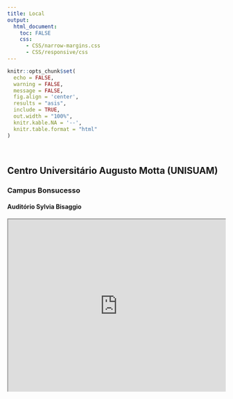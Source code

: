 ```yaml
---
title: Local
output:
  html_document:
    toc: FALSE
    css:
      - CSS/narrow-margins.css
      - CSS/responsive/css
---
```


<!--install and/or load all R packages-->
```r
knitr::opts_chunk$set(
  echo = FALSE,
  warning = FALSE,
  message = FALSE,
  fig.align = 'center',
  results = "asis",
  include = TRUE,
  out.width = "100%",
  knitr.kable.NA = '--',
  knitr.table.format = "html"
)
```

<br>

## Centro Universitário Augusto Motta (UNISUAM)

### Campus Bonsucesso

#### Auditório Sylvia Bisaggio

<div class="mapouter"><div class="gmap_canvas"><iframe class="gmap_iframe" width="100%" frameborder="2px solid black" scrolling="no" marginheight="0" marginwidth="0" src="https://maps.google.com/maps?width=600&amp;height=400&amp;hl=en&amp;q=Avenida Para, 84, Bonsucesso, RJ&amp;t=&amp;z=14&amp;ie=UTF8&amp;iwloc=B&amp;output=embed"></iframe><a href="https://gachanox.io/">Gacha Nox APK</a></div><style>.mapouter{position:relative;text-align:right;width:100%;height:400px;}.gmap_canvas {overflow:hidden;background:none!important;width:100%;height:400px;}.gmap_iframe {height:400px!important;}</style></div>

<br>
